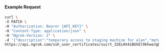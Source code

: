 
#### Example Request

```bash
curl \
-X PATCH \
-H "Authorization: Bearer {API_KEY}" \
-H "Content-Type: application/json" \
-H "Ngrok-Version: 2" \
-d '{"description":"temporary access to staging machine for alan","metadata":"{\"user_email\": \"alan@example.com\"}"}' \
https://api.ngrok.com/ssh_user_certificates/sucrt_32ELHX4iBGhEl9khweJgDdTimqC
```
